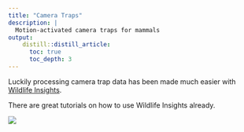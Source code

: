 ```yaml
---
title: "Camera Traps"
description: |
  Motion-activated camera traps for mammals
output:
    distill::distill_article:
      toc: true
      toc_depth: 3
---
```


Luckily processing camera trap data has been made much easier with [Wildlife Insights](https://www.wildlifeinsights.org/).

There are great tutorials on how to use Wildlife Insights already.

![](https://youtu.be/LiWZVpqzumc)
